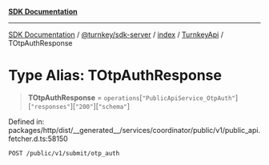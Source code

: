 [**SDK Documentation**](../../../../../../README.mdx)

***

[SDK Documentation](../../../../../../packages.mdx) / [@turnkey/sdk-server](../../../../README.mdx) / [index](../../../README.mdx) / [TurnkeyApi](../README.mdx) / TOtpAuthResponse

# Type Alias: TOtpAuthResponse

> **TOtpAuthResponse** = `operations`\[`"PublicApiService_OtpAuth"`\]\[`"responses"`\]\[`"200"`\]\[`"schema"`\]

Defined in: packages/http/dist/\_\_generated\_\_/services/coordinator/public/v1/public\_api.fetcher.d.ts:58150

`POST /public/v1/submit/otp_auth`
